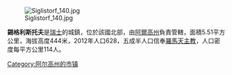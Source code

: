 {{Unreferenced|time=2021-04-25T04:34:02+00:00}}
[[Image:Siglistorf_140.jpg|right]]

'''錫格利斯托夫'''是[[瑞士|瑞士]]的城鎮，位於該國北部，由[[阿爾高州|阿爾高州]]負責管轄，面積5.51平方公里，海拔高度444米，2012年人口628，五成半人口信奉[[羅馬天主教|羅馬天主教]]，人口密度每平方公里114人。

{{coord|display=title}}
{{Switzerland-geo-stub}}
{{normdaten}}
[[Category:阿尔高州的市镇|Category:阿尔高州的市镇]]